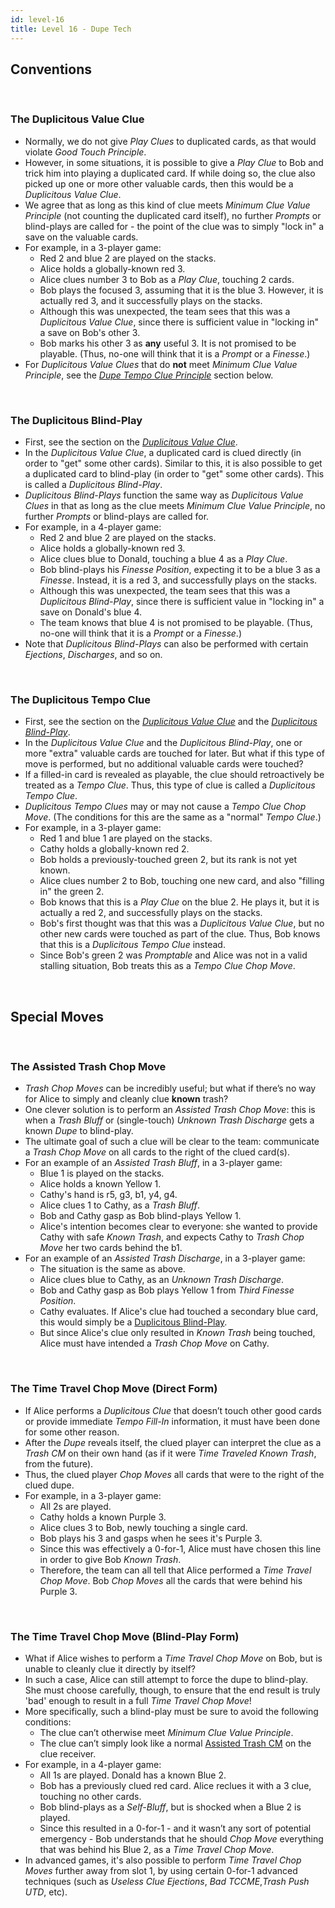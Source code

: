```yaml
---
id: level-16
title: Level 16 - Dupe Tech
---
```


## Conventions

<br />

### The Duplicitous Value Clue

- Normally, we do not give _Play Clues_ to duplicated cards, as that would violate _Good Touch Principle_.
- However, in some situations, it is possible to give a _Play Clue_ to Bob and trick him into playing a duplicated card. If while doing so, the clue also picked up one or more other valuable cards, then this would be a _Duplicitous Value Clue_.
- We agree that as long as this kind of clue meets _Minimum Clue Value Principle_ (not counting the duplicated card itself), no further _Prompts_ or blind-plays are called for - the point of the clue was to simply "lock in" a save on the valuable cards.
- For example, in a 3-player game:
  - Red 2 and blue 2 are played on the stacks.
  - Alice holds a globally-known red 3.
  - Alice clues number 3 to Bob as a _Play Clue_, touching 2 cards.
  - Bob plays the focused 3, assuming that it is the blue 3. However, it is actually red 3, and it successfully plays on the stacks.
  - Although this was unexpected, the team sees that this was a _Duplicitous Value Clue_, since there is sufficient value in "locking in" a save on Bob's other 3.
  - Bob marks his other 3 as **any** useful 3. It is not promised to be playable. (Thus, no-one will think that it is a _Prompt_ or a _Finesse_.)
- For _Duplicitous Value Clues_ that do **not** meet _Minimum Clue Value Principle_, see the _[Dupe Tempo Clue Principle](#dupe-tempo-clue-principle)_ section below.

<br />

### The Duplicitous Blind-Play

- First, see the section on the _[Duplicitous Value Clue](#duplicitous-value-clue)_.
- In the _Duplicitous Value Clue_, a duplicated card is clued directly (in order to "get" some other cards). Similar to this, it is also possible to get a duplicated card to blind-play (in order to "get" some other cards). This is called a _Duplicitous Blind-Play_.
- _Duplicitous Blind-Plays_ function the same way as _Duplicitous Value Clues_ in that as long as the clue meets _Minimum Clue Value Principle_, no further _Prompts_ or blind-plays are called for.
- For example, in a 4-player game:
  - Red 2 and blue 2 are played on the stacks.
  - Alice holds a globally-known red 3.
  - Alice clues blue to Donald, touching a blue 4 as a _Play Clue_.
  - Bob blind-plays his _Finesse Position_, expecting it to be a blue 3 as a _Finesse_. Instead, it is a red 3, and successfully plays on the stacks.
  - Although this was unexpected, the team sees that this was a _Duplicitous Blind-Play_, since there is sufficient value in "locking in" a save on Donald's blue 4.
  - The team knows that blue 4 is not promised to be playable. (Thus, no-one will think that it is a _Prompt_ or a _Finesse_.)
- Note that _Duplicitous Blind-Plays_ can also be performed with certain _Ejections_, _Discharges_, and so on.

<br />

### The Duplicitous Tempo Clue

- First, see the section on the _[Duplicitous Value Clue](#duplicitous-value-clue)_ and the _[Duplicitous Blind-Play](#duplicitous-blind-play)_.
- In the _Duplicitous Value Clue_ and the _Duplicitous Blind-Play_, one or more "extra" valuable cards are touched for later. But what if this type of move is performed, but no additional valuable cards were touched?
- If a filled-in card is revealed as playable, the clue should retroactively be treated as a _Tempo Clue_. Thus, this type of clue is called a _Duplicitous Tempo Clue_.
- _Duplicitous Tempo Clues_ may or may not cause a _Tempo Clue Chop Move_. (The conditions for this are the same as a "normal" _Tempo Clue_.)
- For example, in a 3-player game:
  - Red 1 and blue 1 are played on the stacks.
  - Cathy holds a globally-known red 2.
  - Bob holds a previously-touched green 2, but its rank is not yet known.
  - Alice clues number 2 to Bob, touching one new card, and also "filling in" the green 2.
  - Bob knows that this is a _Play Clue_ on the blue 2. He plays it, but it is actually a red 2, and successfully plays on the stacks.
  - Bob's first thought was that this was a _Duplicitous Value Clue_, but no other new cards were touched as part of the clue. Thus, Bob knows that this is a _Duplicitous Tempo Clue_ instead.
  - Since Bob's green 2 was _Promptable_ and Alice was not in a valid stalling situation, Bob treats this as a _Tempo Clue Chop Move_.

<br />

## Special Moves

<br />

### The Assisted Trash Chop Move

- _Trash Chop Moves_ can be incredibly useful; but what if there’s no way for Alice to simply and cleanly clue **known** trash?
- One clever solution is to perform an _Assisted Trash Chop Move_: this is when a _Trash Bluff_ or (single-touch) _Unknown Trash Discharge_ gets a known _Dupe_ to blind-play.
- The ultimate goal of such a clue will be clear to the team: communicate a _Trash Chop Move_ on all cards to the right of the clued card(s).
- For an example of an _Assisted Trash Bluff_, in a 3-player game:
  - Blue 1 is played on the stacks.
  - Alice holds a known Yellow 1.
  - Cathy's hand is r5, g3, b1, y4, g4.
  - Alice clues 1 to Cathy, as a _Trash Bluff_.
  - Bob and Cathy gasp as Bob blind-plays Yellow 1.
  - Alice's intention becomes clear to everyone: she wanted to provide Cathy with safe _Known Trash_, and expects Cathy to _Trash Chop Move_ her two cards behind the b1.
- For an example of an _Assisted Trash Discharge_, in a 3-player game:
  - The situation is the same as above.
  - Alice clues blue to Cathy, as an _Unknown Trash Discharge_.
  - Bob and Cathy gasp as Bob plays Yellow 1 from _Third Finesse Position_.
  - Cathy evaluates. If Alice's clue had touched a secondary blue card, this would simply be a [Duplicitous Blind-Play](#duplicitous-blind-play).
  - But since Alice's clue only resulted in _Known Trash_ being touched, Alice must have intended a _Trash Chop Move_ on Cathy.

<br />

### The Time Travel Chop Move (Direct Form)

- If Alice performs a _Duplicitous Clue_ that doesn’t touch other good cards or provide immediate _Tempo Fill-In_ information, it must have been done for some other reason.
- After the _Dupe_ reveals itself, the clued player can interpret the clue as a _Trash CM_ on their own hand (as if it were _Time Traveled_ _Known Trash_, from the future).
- Thus, the clued player _Chop Moves_ all cards that were to the right of the clued dupe.
- For example, in a 3-player game:
  - All 2s are played.
  - Cathy holds a known Purple 3.
  - Alice clues 3 to Bob, newly touching a single card.
  - Bob plays his 3 and gasps when he sees it's Purple 3.
  - Since this was effectively a 0-for-1, Alice must have chosen this line in order to give Bob _Known Trash_.
  - Therefore, the team can all tell that Alice performed a _Time Travel Chop Move_. Bob _Chop Moves_ all the cards that were behind his Purple 3.

<br />

### The Time Travel Chop Move (Blind-Play Form)

- What if Alice wishes to perform a _Time Travel Chop Move_ on Bob, but is unable to cleanly clue it directly by itself?
- In such a case, Alice can still attempt to force the dupe to blind-play. She must choose carefully, though, to ensure that the end result is truly 'bad' enough to result in a full _Time Travel Chop Move_!
- More specifically, such a blind-play must be sure to avoid the following conditions:
  - The clue can’t otherwise meet _Minimum Clue Value Principle_.
  - The clue can’t simply look like a normal [Assisted Trash CM](#the-assisted-trash-chop-move) on the clue receiver.
- For example, in a 4-player game:
  - All 1s are played. Donald has a known Blue 2.
  - Bob has a previously clued red card. Alice reclues it with a 3 clue, touching no other cards.
  - Bob blind-plays as a _Self-Bluff_, but is shocked when a Blue 2 is played.
  - Since this resulted in a 0-for-1 - and it wasn’t any sort of potential emergency - Bob understands that he should _Chop Move_ everything that was behind his Blue 2, as a _Time Travel Chop Move_.
- In advanced games, it's also possible to perform _Time Travel Chop Moves_ further away from slot 1, by using certain 0-for-1 advanced techniques (such as _Useless Clue Ejections_, _Bad TCCME_,_Trash Push UTD_, etc).
